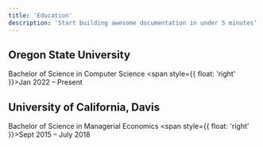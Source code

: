 ```yaml
---
title: 'Education'
description: 'Start building awesome documentation in under 5 minutes'
---
```




## Oregon State University  <Icon icon="graduation-cap" size={25} iconType="solid" color="#D73F09"/>

Bachelor of Science in Computer Science <span style={{ float: 'right' }}>Jan 2022 – Present</span>

## University of California, Davis  <Icon icon="graduation-cap" size={25} iconType="solid" color="#FBBF00"/>
Bachelor of Science in Managerial Economics <span style={{ float: 'right' }}>Sept 2015 – July 2018</span>
